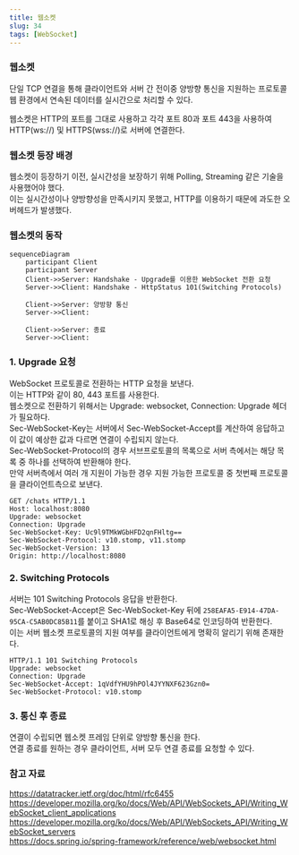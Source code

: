 ```yaml
---
title: 웹소켓
slug: 34
tags: [WebSocket]
---
```


### 웹소켓

단일 TCP 연결을 통해 클라이언트와 서버 간 전이중 양방향 통신을 지원하는 프로토콜  
웹 환경에서 연속된 데이터를 실시간으로 처리할 수 있다.  

웹소켓은 HTTP의 포트를 그대로 사용하고 각각 포트 80과 포트 443을 사용하여 HTTP(ws://) 및 HTTPS(wss://)로 서버에 연결한다.  

### 웹소켓 등장 배경

웹소켓이 등장하기 이전, 실시간성을 보장하기 위해 Polling, Streaming 같은 기술을 사용했어야 했다.  
이는 실시간성이나 양방향성을 만족시키지 못했고, HTTP를 이용하기 때문에 과도한 오버헤드가 발생했다.  

### 웹소켓의 동작

```mermaid
sequenceDiagram
    participant Client
    participant Server
    Client->>Server: Handshake - Upgrade를 이용한 WebSocket 전환 요청
    Server->>Client: Handshake - HttpStatus 101(Switching Protocols)

    Client->>Server: 양방향 통신
    Server->>Client: 

    Client->>Server: 종료
    Server->>Client: 
```

### 1. Upgrade 요청

WebSocket 프로토콜로 전환하는 HTTP 요청을 보낸다.  
이는 HTTP와 같이 80, 443 포트를 사용한다.  
웹소켓으로 전환하기 위해서는 Upgrade: websocket, Connection: Upgrade 헤더가 필요하다.  
Sec-WebSocket-Key는 서버에서 Sec-WebSocket-Accept를 계산하여 응답하고 이 값이 예상한 값과 다르면 연결이 수립되지 않는다.  
Sec-WebSocket-Protocol의 경우 서브프로토콜의 목록으로 서버 측에서는 해당 목록 중 하나를 선택하여 반환해야 한다.  
만약 서버측에서 여러 개 지원이 가능한 경우 지원 가능한 프로토콜 중 첫번째 프로토콜을 클라이언트측으로 보낸다.  

```
GET /chats HTTP/1.1
Host: localhost:8080
Upgrade: websocket
Connection: Upgrade
Sec-WebSocket-Key: Uc9l9TMkWGbHFD2qnFHltg==
Sec-WebSocket-Protocol: v10.stomp, v11.stomp
Sec-WebSocket-Version: 13
Origin: http://localhost:8080
```

### 2. Switching Protocols

서버는 101 Switching Protocols 응답을 반환한다.  
Sec-WebSocket-Accept은 Sec-WebSocket-Key 뒤에 `258EAFA5-E914-47DA-95CA-C5AB0DC85B11`를 붙이고 SHA1로 해싱 후 Base64로 인코딩하여 반환한다.  
이는 서버 웹소켓 프로토콜의 지원 여부를 클라이언트에게 명확히 알리기 위해 존재한다.  

```
HTTP/1.1 101 Switching Protocols 
Upgrade: websocket
Connection: Upgrade
Sec-WebSocket-Accept: 1qVdfYHU9hPOl4JYYNXF623Gzn0=
Sec-WebSocket-Protocol: v10.stomp
```

### 3. 통신 후 종료

연결이 수립되면 웹소켓 프레임 단위로 양방향 통신을 한다.  
연결 종료를 원하는 경우 클라이언트, 서버 모두 연결 종료를 요청할 수 있다.  

### 참고 자료

https://datatracker.ietf.org/doc/html/rfc6455
https://developer.mozilla.org/ko/docs/Web/API/WebSockets_API/Writing_WebSocket_client_applications  
https://developer.mozilla.org/ko/docs/Web/API/WebSockets_API/Writing_WebSocket_servers  
https://docs.spring.io/spring-framework/reference/web/websocket.html  
